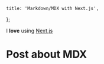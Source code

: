 
    title: 'Markdown/MDX with Next.js',
};

I **love** using [Next.js](https://nextjs.org/)

# Post about MDX

